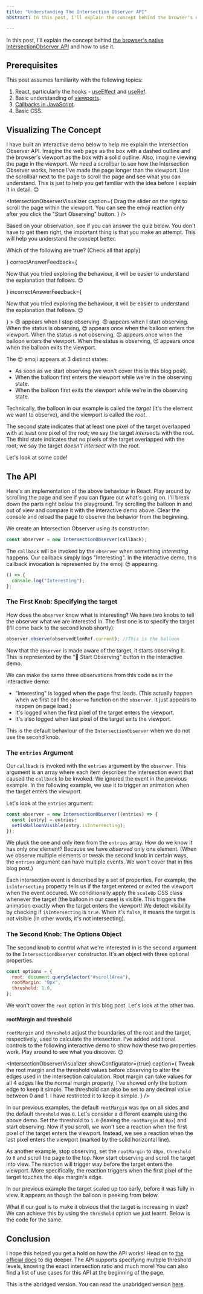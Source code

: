 ```yaml
---
title: "Understanding The Intersection Observer API"
abstract: In this post, I'll explain the concept behind the browser's native IntersectionObserver API and how to use it.

---
```


In this post, I'll explain the concept behind [the browser's native IntersectionObserver API][1] and how to use it.

## Prerequisites

This post assumes familiarity with the following topics:
1) React, particularly the hooks - [useEffect][2] and [useRef][3].
2) Basic understanding of [viewports][4].
3) [Callbacks in JavaScript][5].
4) Basic CSS.

## Visualizing The Concept

I have built an interactive demo below to help me explain the Intersection Observer API. Imagine the web page as the box with a dashed outline and the browser's viewport as the box with a solid outline. Also, imagine viewing the page in the viewport. We need a scrollbar to see how the Intersection Observer works, hence I've made the page longer than the viewport. Use the scrollbar next to the page to scroll the page and see what you can understand. This is just to help you get familiar with the idea before I explain it in detail. 😊

<IntersectionObserverVisualizer
  caption={
    <NoMarginParagraph>
      Drag the slider on the right to scroll the page within the viewport. You
      can see the emoji reaction only after you click the "Start Observing"
      button.
    </NoMarginParagraph>
  }
/>

Based on your observation, see if you can answer the quiz below. You don't have to get them right, the important thing is that you make an attempt. This will help you understand the concept better.

<Quiz>
  <MultipleChoiceQuestion
    answerType="multiple"
    question={<p>Which of the following are true? (Check all that apply)</p>}
    correctAnswerFeedback={
      <p>
        Now that you tried exploring the behaviour, it will be easier to
        understand the explanation that follows. 😊
      </p>
    }
    incorrectAnswerFeedback={
      <p>
        Now that you tried exploring the behaviour, it will be easier to
        understand the explanation that follows. 😊
      </p>
    }
  >
    <Choice>😍 appears when I stop observing.</Choice>
    <Choice correct={true}>😍 appears when I start observing.</Choice>
    <Choice correct={true}>
      When the status is observing, 😍 appears once when the balloon enters the
      viewport.
    </Choice>
    <Choice>
      When the status is not observing, 😍 appears once when the balloon enters
      the viewport.
    </Choice>
    <Choice correct={true}>
      When the status is observing, 😍 appears once when the balloon exits the
      viewport.
    </Choice>
  </MultipleChoiceQuestion>
</Quiz>
<Spacer size="32" />

The 😍 emoji appears at 3 distinct states:

- As soon as we start observing (we won't cover this in this blog post).
- When the balloon first enters the viewport while we're in the observing state.
- When the balloon first exits the viewport while we're in the observing state.

Technically, the balloon in our example is called the _target_ (it's the element we want to observe), and the viewport is called the _root_.

The second state indicates that at least one pixel of the target overlapped with at least one pixel of the root; we say the target _intersects_ with the root. The third state indicates that no pixels of the target overlapped with the root; we say the target _doesn't intersect_ with the root.

Let's look at some code!

## The API

Here's an implementation of the above behaviour in React. Play around by scrolling the page and see if you can figure out what's going on. I'll break down the parts right below the playground. Try scrolling the balloon in and out of view and compare it with the interactive demo above. Clear the console and reload the page to observe the behavior from the beginning.

<SandpackDemo projectSubDir="intersectionObserver/basic" />

We create an Intersection Observer using its constructor:

```js
const observer = new IntersectionObserver(callback);
```

The `callback` will be invoked by the `observer` when something _interesting_ happens. Our callback simply logs "Interesting". In the interactive demo, this callback invocation is represented by the emoji 😍 appearing.

```js
() => {
  console.log("Interesting");
};
```
### The First Knob: Specifying the target

How does the `observer` know what is interesting? We have two knobs to tell the observer what we are interested in. The first one is to specify the target (I'll come back to the second knob shortly):

```js
observer.observe(observedElemRef.current); //This is the balloon
```

Now that the `observer` is made aware of the target, it starts observing it. This is represented by the "🤨 Start Observing" button in the interactive demo.

We can make the same three observations from this code as in the interactive demo:

- "Interesting" is logged when the page first loads. (This actually happen when we first call the `observe` function on the `observer`. It just appears to happen on page load.)
- It's logged when the first pixel of the target enters the viewport.
- It's also logged when last pixel of the target exits the viewport.

This is the default behaviour of the `IntersectionObserver` when we do not use the second knob.

### The `entries` Argument
Our `callback` is invoked with the `entries` argument by the `observer`. This argument is an array where each item describes the intersection event that caused the `callback` to be invoked. We ignored the event in the previous example. In the following example, we use it to trigger an animation when the target enters the viewport.

<SandpackDemo projectSubDir="intersectionObserver/scaleOnEntry" />

Let's look at the `entries` argument:

```js
const observer = new IntersectionObserver((entries) => {
  const [entry] = entries;
  setIsBalloonVisible(entry.isIntersecting);
});
```

We pluck the one and only item from the `entries` array. How do we know it has only one element? Because we have _observed_ only one element. (When we observe multiple elements or tweak the second knob in certain ways, the `entries` argument can have multiple events. We won't cover that in this blog post.)

Each intersection event is described by a set of properties. For example, the `isIntersecting` property tells us if the target entered or exited the viewport when the event occured. We conditionally apply the `scaleUp` CSS class whenever the target (the balloon in our case) is visible. This triggers the animation exactly when the target enters the viewport! We detect visibility by checking if `isIntersecting` is `true`. When it's `false`, it means the target is not visible (in other words, it's not intersecting). 

### The Second Knob: The Options Object

The second knob to control what we're interested in is the second argument to the `IntersectionObserver` constructor. It's an object with three optional properties.

```js
const options = {
  root: document.querySelector("#scrollArea"),
  rootMargin: "0px",
  threshold: 1.0,
};
```

We won't cover the `root` option in this blog post. Let's look at the other two.

#### rootMargin and threshold

`rootMargin` and `threshold` adjust the boundaries of the root and the target, respectively, used to calculate the intesection. I've added additional controls to the following interactive demo to show how these two properties work. Play around to see what you discover. 😊

<IntersectionObserverVisualizer
  showConfigurator={true}
  caption={
    <NoMarginParagraph>
      Tweak the root margin and the threshold values before observing to alter
      the edges used in the intersection calculation. Root margin can take
      values for all 4 edges like the normal margin property, I've showed only
      the bottom edge to keep it simple. The threshold can also be set to any
      decimal value between 0 and 1. I have restricted it to keep it simple.
    </NoMarginParagraph>
  }
/>
<Spacer size={32} />

In our previous examples, the default `rootMargin` was `0px` on all sides and the default `threshold` was `0`. Let's consider a different example using the above demo. Set the threshold to `1.0` (leaving the `rootMargin` at `0px`) and start observing. Now if you scroll, we won't see a reaction when the first pixel of the target enters the viewport. Instead, we see a reaction when the last pixel enters the viewport (marked by the solid horizontal line).

As another example, stop observing, set the `rootMargin` to `40px`, `threshold` to `0` and scroll the page to the top. Now start observing and scroll the target into view. The reaction will trigger way before the target enters the viewport. More specifically, the reaction triggers when the first pixel of the target touches the `40px` margin's edge.

In our previous example the target scaled up too early, before it was fully in view. It appears as though the balloon is peeking from below.

<InlineVideo src="/videos/balloon_scaling_too_early.mp4" />

What if our goal is to make it obvious that the target is increasing in size? We can achieve this by using the `threshold` option we just learnt. Below is the code for the same.

<SandpackDemo projectSubDir="intersectionObserver/exerciseSolution" />

## Conclusion

I hope this helped you get a hold on how the API works! Head on to [the official docs][1] to dig deeper. The API supports specifying multiple threshold levels, knowing the exact intersection ratio and much more! You can also find a list of use cases for this API at the beginning of the page.

This is the abridged version. You can read the unabridged version [here][6].

[1]: https://developer.mozilla.org/en-US/docs/Web/API/Intersection_Observer_API
[2]: https://react.dev/reference/react/useEffect
[3]: https://react.dev/reference/react/useRef
[4]: https://developer.mozilla.org/en-US/docs/Web/CSS/Viewport_concepts#what_is_a_viewport
[5]: https://developer.mozilla.org/en-US/docs/Glossary/Callback_function
[6]: /intersection-observer